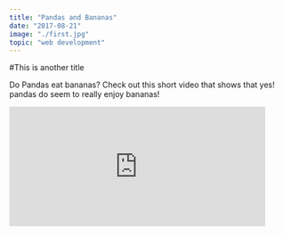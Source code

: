 ```yaml
---
title: "Pandas and Bananas"
date: "2017-08-21"
image: "./first.jpg"
topic: "web development"
---
```


#This is another title

Do Pandas eat bananas? Check out this short video that shows that yes! pandas do
seem to really enjoy bananas!

<iframe
  width="460"
  height="215"
  src="https://www.youtube.com/embed/4SZl1r2O_bY"
  frameborder="0"
  allowfullscreen
></iframe>
